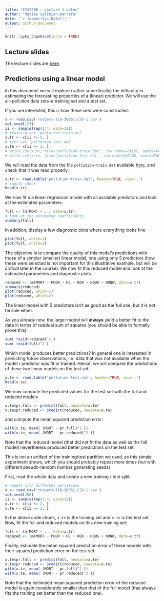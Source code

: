 ```yaml
---
title: "STAT406 - Lecture 1 notes"
author: "Matias Salibian-Barrera"
date: "`r format(Sys.Date())`"
output: github_document
---
```


```r
knitr::opts_chunk$set(echo = TRUE)
```

## Lecture slides 

The lecture slides are [here](STAT406-17-lecture-1.pdf). 

## Predictions using a linear model

In this document we will explore (rather superficially)
the difficulty in estimating the forecasting 
properties of a (linear) predictor. We will
use the air-pollution data sets--a training
set and a test set. 

If you are interested, this is  how these sets were 
constructed:
```r
x <- read.csv('rutgers-lib-30861_CSV-1.csv')
set.seed(123)
ii <- sample(rep(1:4, each=15))
# training set `pollution-train.dat`
x.tr <- x[ii != 2, ]
# test set `pollution-test.dat`
x.te <- x[ii == 2, ]
# write.csv(x.tr, file='pollution-train.dat', row.names=FALSE, quote=FALSE)
# write.csv(x.te, file='pollution-test.dat', row.names=FALSE, quote=FALSE)
```
We will read the data from the file `pollution-train.dat`
available [here](pollution-train.dat), and check 
that it was read properly:
```r
x.tr <- read.table('pollution-train.dat', header=TRUE, sep=',')
# sanity check
head(x.tr)
```
We now fit a 
a linear regression model with all available
predictors and look at the estimated parameters:
```r
full <- lm(MORT ~ . , data=x.tr)
# look at the estimated coefficients
summary(full)
```
In addition, display a few diagnostic plots
where everything looks fine
```r
plot(full, which=1)
plot(full, which=2)
```

The objective is to compare the quality of this model's
predictions with those of a simpler (smaller) linear
model, one using only 5 predictors (how these were
selected is not important for this illustrative 
example, but will be *critical* later in the course). 
We now fit this reduced model and look at the
estimated parameters and diagnostic plots
```r
reduced <- lm(MORT ~ POOR + HC + NOX + HOUS + NONW, data=x.tr)
summary(reduced)
plot(reduced, which=1)
plot(reduced, which=2)
```

The linear model with 5 predictors isn't as good as the full one, 
but it is not terrible either. 

As you already now, the larger model will **always** yield
a better fit to the data in terms of 
residual sum of squares (you should be able to formally
prove this):
```r
sum( resid(reduced)^2 )
sum( resid(full)^2 )
```

Which model produces better predictions? In general one is 
interested in predicting future observations, i.e. data
that was not available when the model / predictor was 
fit or trained. Hence, we will compare the predictions
of these two linear models on the test set:
```r
x.te <- read.table('pollution-test.dat', header=TRUE, sep=',')
head(x.te)
```
We now compute the predicted values for the test set
with the full and reduced models
```r
x.te$pr.full <- predict(full, newdata=x.te)  
x.te$pr.reduced <- predict(reduced, newdata=x.te)  
```
and compute the mean squared prediction error:
```r
with(x.te, mean( (MORT - pr.full)^2 ))
with(x.te, mean( (MORT - pr.reduced)^2 ))
```
Note that the reduced model (that did not fit the data
as well as the full model) nevertheless produced
better predictions on the test set. 

This is not an artifact of the training/test partition
we used, as this simple experiment shows, which you 
should probably repeat more times (but with 
different pseudo-random number generating seeds)

First, read the whole data and create a new
training / test split.
```r
# repeat with different partitions
x <- read.csv('rutgers-lib-30861_CSV-1.csv')
set.seed(456)
ii <- sample(rep(1:4, each=15))
x.tr <- x[ii != 2, ]
x.te <- x[ii == 2, ]
```
In the above code chunk, `x.tr` is the 
training set and `x.te` is the test set. 
Now, fit the full and reduced models 
on this new training set:
```r
full <- lm(MORT ~ . , data=x.tr)
reduced <- lm(MORT ~ POOR + HC + NOX + HOUS + NONW, data=x.tr)
```
Finally, estimate the mean squared prediction
error of these models with their squared prediction
error on the test set:
```r
x.te$pr.full <- predict(full, newdata=x.te)
x.te$pr.reduced <- predict(reduced, newdata=x.te)
with(x.te, mean( (MORT - pr.full)^2 ))
with(x.te, mean( (MORT - pr.reduced)^2 ))
```
Note that the estimated mean squared prediction error
of the reduced model is again considerably smaller
than that of the full model (that always fits the 
training set better than the reduced one).
